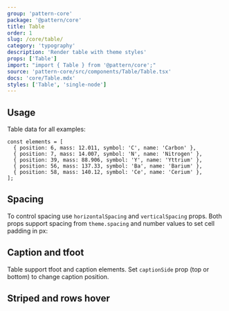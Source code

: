 ```yaml
---
group: 'pattern-core'
package: '@pattern/core'
title: Table
order: 1
slug: /core/table/
category: 'typography'
description: 'Render table with theme styles'
props: ['Table']
import: "import { Table } from '@pattern/core';"
source: 'pattern-core/src/components/Table/Table.tsx'
docs: 'core/Table.mdx'
styles: ['Table', 'single-node']
---
```



## Usage

Table data for all examples:

```tsx
const elements = [
  { position: 6, mass: 12.011, symbol: 'C', name: 'Carbon' },
  { position: 7, mass: 14.007, symbol: 'N', name: 'Nitrogen' },
  { position: 39, mass: 88.906, symbol: 'Y', name: 'Yttrium' },
  { position: 56, mass: 137.33, symbol: 'Ba', name: 'Barium' },
  { position: 58, mass: 140.12, symbol: 'Ce', name: 'Cerium' },
];
```

<Demo data={TableDemos.usage} />

## Spacing

To control spacing use `horizontalSpacing` and `verticalSpacing` props. Both props support spacing from `theme.spacing` and number values to set cell padding in px:

<ControlDemo data={TableDemos.spacingControl} />

## Caption and tfoot

Table support tfoot and caption elements. Set `captionSide` prop (top or bottom) to change caption position.

<Demo data={TableDemos.captions} />

## Striped and rows hover

<ControlDemo data={TableDemos.control} />
